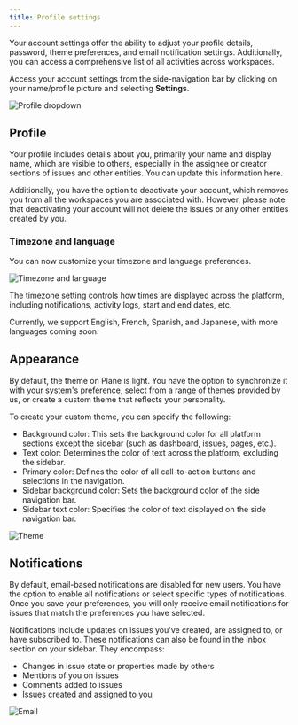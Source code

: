 ```yaml
---
title: Profile settings
---
```


Your account settings offer the ability to adjust your profile details, password, theme preferences, and email notification settings. Additionally, you can access a comprehensive list of all activities across workspaces.

Access your account settings from the side-navigation bar by clicking on your name/profile picture and selecting **Settings**.

![Profile dropdown](https://media.docs.plane.so/account/account-profile-dropdown.webp#center)
## Profile

Your profile includes details about you, primarily your name and display name, which are visible to others, especially in the assignee or creator sections of issues and other entities. You can update this information here.

Additionally, you have the option to deactivate your account, which removes you from all the workspaces you are associated with. However, please note that deactivating your account will not delete the issues or any other entities created by you.

### Timezone and language

You can now customize your timezone and language preferences. 

![Timezone and language](https://media.docs.plane.so/account/timezone-and-language.webp#center)

The timezone setting controls how times are displayed across the platform, including notifications, activity logs, start and end dates, etc.

Currently, we support English, French, Spanish, and Japanese, with more languages coming soon.

## Appearance

By default, the theme on Plane is light. You have the option to synchronize it with your system's preference, select from a range of themes provided by us, or create a custom theme that reflects your personality.

To create your custom theme, you can specify the following:

- Background color: This sets the background color for all platform sections except the sidebar (such as dashboard, issues, pages, etc.).
- Text color: Determines the color of text across the platform, excluding the sidebar.
- Primary color: Defines the color of all call-to-action buttons and selections in the navigation.
- Sidebar background color: Sets the background color of the side navigation bar.
- Sidebar text color: Specifies the color of text displayed on the side navigation bar.

![Theme](https://media.docs.plane.so/account/account-theme.webp#center)

## Notifications

By default, email-based notifications are disabled for new users. You have the option to enable all notifications or select specific types of notifications. Once you save your preferences, you will only receive email notifications for issues that match the preferences you have selected.

Notifications include updates on issues you've created, are assigned to, or have subscribed to. These notifications can also be found in the Inbox section on your sidebar. They encompass:

- Changes in issue state or properties made by others
- Mentions of you on issues
- Comments added to issues
- Issues created and assigned to you

![Email](https://media.docs.plane.so/account/account-email-preferences.webp#center)